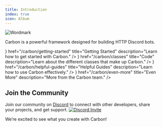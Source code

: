 ```yaml
---
title: Introduction
index: true
icon: Album
---
```

![Wordmark](https://cdn.buape.com/CarbonWordmark.png)

Carbon is a powerful framework designed for building HTTP Discord bots.

<Cards>
  <Card
    icon={<CirclePlay />}
    href="/carbon/getting-started"
    title="Getting Started"
    description="Learn how to get started with Carbon."
  />
  <Card
    icon={<Code />}
    href="/carbon/classes"
    title="Code"
    description="Learn about the different classes that make up Carbon."
  />
  <Card
    icon={<Library />}
    href="/carbon/helpful-guides"
    title="Helpful Guides"
    description="Learn how to use Carbon effectively."
  />
  <Card
    icon={<Heart />}
    href="/carbon/even-more"
    title="Even More"
    description="More from the Carbon team."
  />
</Cards>


## Join the Community

Join our community on [Discord](https://go.buape.com/Carbon) to connect with other developers, share your projects, and get support.
[![Discord Invite](http://invidget.switchblade.xyz/rT8vZAmVaQ)](https://go.buape.com/Carbon)

We’re excited to see what you create with Carbon!